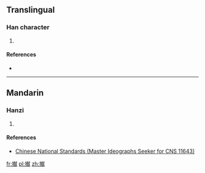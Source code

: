 ==Translingual==

===Han character===
{{Han char|rn=64|rad=手|as=13|sn=16|four=|canj=手十月大 (QJBK)|ids=⿰[[扌]][[献]]}}

# {{defn|Han|sort=手13}}

====References====
* {{Han ref|kx=0459.201|hdz=31967.011|uh=64DC|ud=25820}}

----

==Mandarin==

===Hanzi===
{{cmn-hanzi|pin=[[è]] ([[e4]])|wg=o<sup>4</sup>}}

# {{defn|lang=cmn|sort=手13}}

====References====
*[http://www.cns11643.gov.tw/AIDB/query_general_view.do?page=3&code=5075 Chinese National Standards (Master Ideographs Seeker for CNS 11643)]

[[fr:擜]]
[[pl:擜]]
[[zh:擜]]